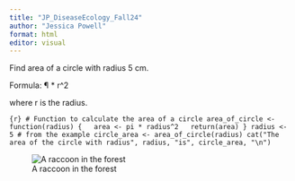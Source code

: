 ---
title: "JP_DiseaseEcology_Fall24"
author: "Jessica Powell"
format: html
editor: visual
---

Find area of a circle with radius 5 cm.

Formula: ¶ \* r\^2

where r is the radius.

```         
{r} # Function to calculate the area of a circle area_of_circle <- function(radius) {   area <- pi * radius^2   return(area) } radius <- 5 # from the example circle_area <- area_of_circle(radius) cat("The area of the circle with radius", radius, "is", circle_area, "\n")
```

![A raccoon in the forest](raccoon-outdoors.jpg)

